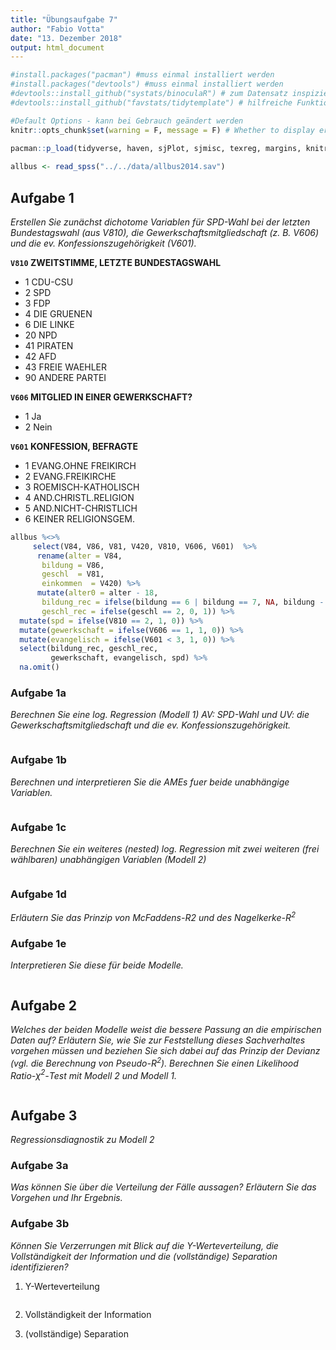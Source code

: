 ```yaml
---
title: "Übungsaufgabe 7"
author: "Fabio Votta"
date: "13. Dezember 2018"
output: html_document
---
```


```r
#install.packages("pacman") #muss einmal installiert werden
#install.packages("devtools") #muss einmal installiert werden
#devtools::install_github("systats/binoculaR") # zum Datensatz inspizieren :)
#devtools::install_github("favstats/tidytemplate") # hilfreiche Funktionen

#Default Options - kann bei Gebrauch geändert werden
knitr::opts_chunk$set(warning = F, message = F) # Whether to display errors
                      
pacman::p_load(tidyverse, haven, sjPlot, sjmisc, texreg, margins, knitr, labelled, broom, BaylorEdPsych, lmtest, tidytemplate)
```


```r
allbus <- read_spss("../../data/allbus2014.sav")
```

## Aufgabe 1

*Erstellen Sie zunächst dichotome Variablen für SPD-Wahl bei der letzten Bundestagswahl (aus V810), die Gewerkschaftsmitgliedschaft (z. B. V606) und die ev. Konfessionszugehörigkeit (V601).*

**`V810` ZWEITSTIMME, LETZTE BUNDESTAGSWAHL**

- 1  CDU-CSU
- 2  SPD
- 3  FDP
- 4  DIE GRUENEN
- 6  DIE LINKE
- 20 NPD
- 41 PIRATEN
- 42 AFD
- 43 FREIE WAEHLER
- 90 ANDERE PARTEI

**`V606` MITGLIED IN EINER GEWERKSCHAFT?**

- 1 Ja
- 2 Nein

**`V601` KONFESSION, BEFRAGTE**

- 1 EVANG.OHNE FREIKIRCH
- 2 EVANG.FREIKIRCHE
- 3 ROEMISCH-KATHOLISCH
- 4 AND.CHRISTL.RELIGION
- 5 AND.NICHT-CHRISTLICH
- 6 KEINER RELIGIONSGEM.

```r
allbus %<>% 
     select(V84, V86, V81, V420, V810, V606, V601)  %>%
      rename(alter = V84, 
       bildung = V86, 
       geschl  = V81,  
       einkommen  = V420) %>%
      mutate(alter0 = alter - 18,
       bildung_rec = ifelse(bildung == 6 | bildung == 7, NA, bildung - 1),
       geschl_rec = ifelse(geschl == 2, 0, 1)) %>%
  mutate(spd = ifelse(V810 == 2, 1, 0)) %>%
  mutate(gewerkschaft = ifelse(V606 == 1, 1, 0)) %>%
  mutate(evangelisch = ifelse(V601 < 3, 1, 0)) %>% 
  select(bildung_rec, geschl_rec, 
         gewerkschaft, evangelisch, spd) %>% 
  na.omit()


```


### Aufgabe 1a

*Berechnen Sie eine log. Regression (Modell 1) AV: SPD-Wahl und UV: die Gewerkschaftsmitgliedschaft und die ev. Konfessionszugehörigkeit.* 

```r




```



### Aufgabe 1b

*Berechnen und interpretieren Sie die AMEs fuer beide unabhängige Variablen.*

```r




```

### Aufgabe 1c

*Berechnen Sie ein weiteres (nested) log. Regression mit zwei weiteren (frei wählbaren) unabhängigen Variablen (Modell 2)* 

```r




```



### Aufgabe 1d

*Erläutern Sie das Prinzip von McFaddens-R2 und des Nagelkerke-$R^2$* 



### Aufgabe 1e

*Interpretieren Sie diese für beide Modelle.*

```r




```



## Aufgabe 2

*Welches der beiden Modelle weist die bessere Passung an die empirischen Daten auf? Erläutern Sie, wie Sie zur Feststellung dieses Sachverhaltes vorgehen müssen und beziehen Sie sich dabei auf das Prinzip der Devianz (vgl. die Berechnung von Pseudo-$R^2$). Berechnen Sie einen Likelihood Ratio-$\chi^2$-Test mit Modell 2 und Modell 1.*


```r




```



## Aufgabe 3

*Regressionsdiagnostik zu Modell 2*

### Aufgabe 3a

*Was können Sie über die Verteilung der Fälle aussagen? Erläutern Sie das Vorgehen und Ihr Ergebnis.*


### Aufgabe 3b

*Können Sie Verzerrungen mit Blick auf die Y-Werteverteilung, die Vollständigkeit der Information und die (vollständige) Separation identifizieren?*


1. Y-Werteverteilung

```r




```

2. Vollständigkeit der Information

3. (vollständige) Separation

```r




```


